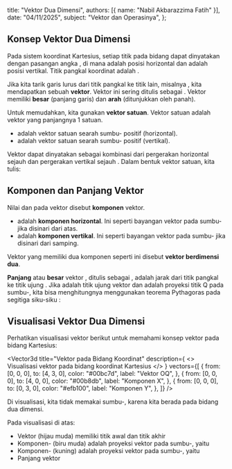 
  title: "Vektor Dua Dimensi",
  authors: [{ name: "Nabil Akbarazzima Fatih" }],
  date: "04/11/2025",
  subject: "Vektor dan Operasinya",
};

## Konsep Vektor Dua Dimensi

Pada sistem koordinat Kartesius, setiap titik pada bidang dapat dinyatakan dengan pasangan angka <InlineMath math="(x, y)" />, di mana <InlineMath math="x" /> adalah posisi horizontal dan <InlineMath math="y" /> adalah posisi vertikal. Titik pangkal koordinat adalah <InlineMath math="O(0, 0)" />.

Jika kita tarik garis lurus dari titik pangkal <InlineMath math="O" /> ke titik lain, misalnya <InlineMath math="Q(x, y)" />, kita mendapatkan sebuah **vektor**. Vektor ini sering ditulis sebagai <InlineMath math="\overrightarrow{OQ}" />. Vektor memiliki **besar** (panjang garis) dan **arah** (ditunjukkan oleh panah).

Untuk memudahkan, kita gunakan **vektor satuan**. Vektor satuan adalah vektor yang panjangnya 1 satuan.

- <InlineMath math="\mathbf{i}" /> adalah vektor satuan searah sumbu-
  <InlineMath math="x" /> positif (horizontal).
- <InlineMath math="\mathbf{j}" /> adalah vektor satuan searah sumbu-
  <InlineMath math="y" /> positif (vertikal).

Vektor <InlineMath math="\overrightarrow{OQ}" /> dapat dinyatakan sebagai kombinasi dari pergerakan horizontal sejauh <InlineMath math="x" /> dan pergerakan vertikal sejauh <InlineMath math="y" />. Dalam bentuk vektor satuan, kita tulis:

<BlockMath math="\overrightarrow{OQ} = x\mathbf{i} + y\mathbf{j}" />

## Komponen dan Panjang Vektor

Nilai <InlineMath math="x" /> dan <InlineMath math="y" /> pada vektor <InlineMath math="\overrightarrow{OQ} = x\mathbf{i} + y\mathbf{j}" /> disebut **komponen** vektor.

- <InlineMath math="x" /> adalah **komponen horizontal**. Ini seperti bayangan vektor
  pada sumbu-
  <InlineMath math="x" /> jika disinari dari atas.
- <InlineMath math="y" /> adalah **komponen vertikal**. Ini seperti bayangan vektor
  pada sumbu-
  <InlineMath math="y" /> jika disinari dari samping.

Vektor yang memiliki dua komponen seperti ini disebut **vektor berdimensi dua**.

**Panjang** atau **besar** vektor <InlineMath math="\overrightarrow{OQ}" />, ditulis sebagai <InlineMath math="|\overrightarrow{OQ}|" />, adalah jarak dari titik pangkal <InlineMath math="O" /> ke titik ujung <InlineMath math="Q" />. Jika <InlineMath math="Q(x,y)" /> adalah titik ujung vektor dan <InlineMath math="R(x,0)" /> adalah proyeksi titik Q pada sumbu-<InlineMath math="x" />, kita bisa menghitungnya menggunakan teorema Pythagoras pada segitiga siku-siku <InlineMath math="ORQ" />:

<BlockMath math="|\overrightarrow{OQ}| = \sqrt{x^2 + y^2}" />

## Visualisasi Vektor Dua Dimensi

Perhatikan visualisasi vektor berikut untuk memahami konsep vektor pada bidang Kartesius:

<Vector3d
  title="Vektor pada Bidang Koordinat"
  description={
    <>
      Visualisasi vektor <InlineMath math="OQ = 4\mathbf{i} + 3\mathbf{j}" />
      pada bidang koordinat Kartesius
    </>
  }
  vectors={[
    {
      from: [0, 0, 0],
      to: [4, 3, 0],
      color: "#00bc7d",
      label: "Vektor OQ",
    },
    {
      from: [0, 0, 0],
      to: [4, 0, 0],
      color: "#00b8db",
      label: "Komponen X",
    },
    {
      from: [0, 0, 0],
      to: [0, 3, 0],
      color: "#efb100",
      label: "Komponen Y",
    },
  ]}
/>

Di visualisasi, kita tidak memakai sumbu-<InlineMath math="z" />, karena kita berada pada bidang dua dimensi.

Pada visualisasi di atas:

- Vektor <InlineMath math="\overrightarrow{OQ}" /> (hijau muda) memiliki titik awal <InlineMath math="O(0,0)" /> dan titik akhir <InlineMath math="Q(4,3)" />
- Komponen-<InlineMath math="X" /> (biru muda) adalah proyeksi vektor <InlineMath math="\overrightarrow{OQ}" /> pada sumbu-<InlineMath math="x" />, yaitu <InlineMath math="4\mathbf{i}" />
- Komponen-<InlineMath math="Y" /> (kuning) adalah proyeksi vektor <InlineMath math="\overrightarrow{OQ}" /> pada sumbu-<InlineMath math="y" />, yaitu <InlineMath math="3\mathbf{j}" />
- Panjang vektor <InlineMath math="|\overrightarrow{OQ}| = \sqrt{4^2 + 3^2} = \sqrt{16 + 9} = \sqrt{25} = 5" />
